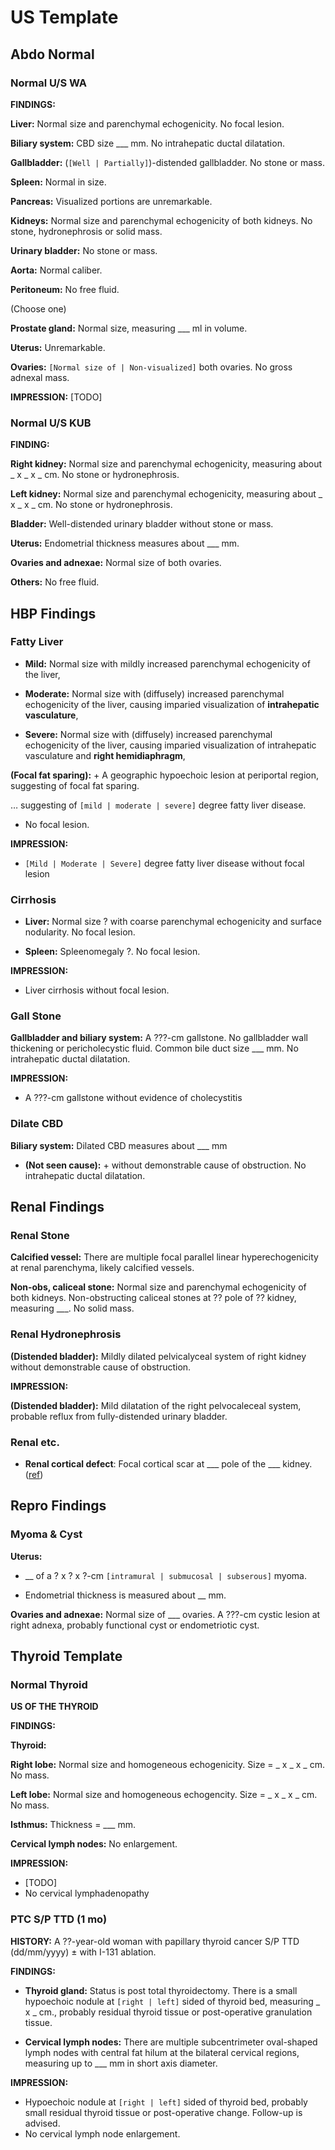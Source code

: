 # US Template

## Abdo Normal 

### Normal U/S WA


**FINDINGS:** 

**Liver:** Normal size and parenchymal echogenicity. No focal lesion. 

**Biliary system:** CBD size ___ mm. No intrahepatic ductal dilatation. 

**Gallbladder:** (`[Well | Partially]`)-distended gallbladder. No stone or mass.

**Spleen:** Normal in size. 

**Pancreas:** Visualized portions are unremarkable.

**Kidneys:** Normal size and parenchymal echogenicity of both kidneys. No stone, hydronephrosis or solid mass. 

**Urinary bladder:** No stone or mass. 

**Aorta:** Normal caliber. 

**Peritoneum:** No free fluid. 

(Choose one)

**Prostate gland:** Normal size, measuring ___ ml in volume. 

**Uterus:** Unremarkable.

**Ovaries:** `[Normal size of | Non-visualized]` both ovaries. No gross adnexal mass. 


**IMPRESSION:** [TODO]


### Normal U/S KUB

**FINDING:**

**Right kidney:** Normal size and parenchymal echogenicity, measuring about _ x _ x _ cm. No stone or hydronephrosis. 

**Left kidney:** Normal size and parenchymal echogenicity, measuring about _ x _ x _ cm. No stone or hydronephrosis.

**Bladder:** Well-distended urinary bladder without stone or mass. 

**Uterus:** Endometrial thickness measures about ___ mm. 

**Ovaries and adnexae:** Normal size of both ovaries.

**Others:** No free fluid. 

## HBP Findings 

### Fatty Liver

- **Mild:** Normal size with mildly increased parenchymal echogenicity of the liver,

- **Moderate:** Normal size with (diffusely) increased parenchymal echogenicity of the liver, causing imparied visualization of **intrahepatic vasculature**, 

- **Severe:** Normal size with (diffusely) increased parenchymal echogenicity of the liver, causing imparied visualization of intrahepatic vasculature and **right hemidiaphragm**,


**(Focal fat sparing):** + A geographic hypoechoic lesion at periportal region, suggesting of focal fat sparing. 

... suggesting of `[mild | moderate | severe]` degree fatty liver disease.

+ No focal lesion. 

**IMPRESSION:** 

- `[Mild | Moderate | Severe]` degree fatty liver disease without focal lesion 

### Cirrhosis

- **Liver:** Normal size ? with coarse parenchymal echogenicity and surface nodularity. No focal lesion.  

- **Spleen:** Spleenomegaly ?. No focal lesion.

**IMPRESSION:** 

- Liver cirrhosis without focal lesion.

### Gall Stone

**Gallbladder and biliary system:** A ???-cm gallstone. No gallbladder wall thickening or pericholecystic fluid. Common bile duct size ___ mm. No intrahepatic ductal dilatation. 

**IMPRESSION:** 

- A ???-cm gallstone without evidence of cholecystitis 


### Dilate CBD

**Biliary system:** Dilated CBD measures about ___ mm 


- **(Not seen cause):** + without demonstrable cause of obstruction. No intrahepatic ductal dilatation. 

## Renal Findings

### Renal Stone

**Calcified vessel:** There are multiple focal parallel linear hyperechogenicity at renal parenchyma, likely calcified vessels.


**Non-obs, caliceal stone:** Normal size and parenchymal echogenicity of both kidneys. Non-obstructing caliceal stones at ?? pole of ?? kidney, measuring ___. No solid mass.


### Renal Hydronephrosis

**(Distended bladder):** Mildly dilated pelvicalyceal system of right kidney without demonstrable cause of obstruction. 


**IMPRESSION:**

**(Distended bladder):** Mild dilatation of the right pelvocaleceal system, probable reflux from fully-distended urinary bladder.  

### Renal etc.

- **Renal cortical defect**: Focal cortical scar at ___ pole of the ___ kidney. ([ref](https://radiopaedia.org/articles/renal-cortical-defect))

## Repro Findings

### Myoma & Cyst

**Uterus:** 

-   __ of a ? x ? x ?-cm `[intramural | submucosal | subserous]` myoma.

-   Endometrial thickness is measured about __ mm. 

**Ovaries and adnexae:** Normal size of ___ ovaries. A ???-cm cystic lesion at right adnexa, probably functional cyst or endometriotic cyst.


## Thyroid Template

### Normal Thyroid

**US OF THE THYROID** 

**FINDINGS:**

**Thyroid:** 

**Right lobe:** Normal size and homogeneous echogenicity. Size = _ x _ x _ cm. No mass. 

**Left lobe:** Normal size and homogeneous echogencity. Size = _ x _ x _ cm. No mass. 

**Isthmus:** Thickness = ___ mm. 

**Cervical lymph nodes:** No enlargement. 

**IMPRESSION:**

- [TODO]
- No cervical lymphadenopathy


### PTC S/P TTD (1 mo)

**HISTORY:** A ??-year-old woman with papillary thyroid cancer S/P TTD (dd/mm/yyyy) ± with I-131 ablation.

**FINDINGS:** 

-  **Thyroid gland:** Status is post total thyroidectomy. There is a small hypoechoic nodule at `[right | left]` sided of thyroid bed, measuring _ x _ cm., probably residual thyroid tissue or post-operative granulation tissue.

-  **Cervical lymph nodes:** There are multiple subcentrimeter oval-shaped lymph nodes with central fat hilum at the bilateral cervical regions, measuring up to ___ mm in short axis diameter.  

**IMPRESSION:**

- Hypoechoic nodule at `[right | left]` sided of thyroid bed, probably small residual thyroid tissue or post-operative change. Follow-up is advised.
- No cervical lymph node enlargement.  
